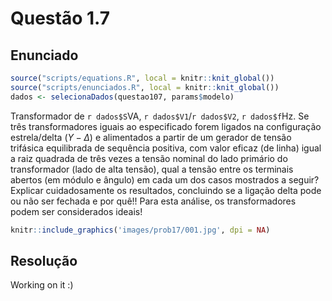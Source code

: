 <!-- Criado por Djonathan Quadras -->

# Questão 1.7 {-}

## Enunciado {-}

```r
source("scripts/equations.R", local = knitr::knit_global())
source("scripts/enunciados.R", local = knitr::knit_global())
dados <- selecionaDados(questao107, params$modelo)
```

Transformador de `r dados$S`VA, `r dados$V1`/`r dados$V2`, `r dados$f`Hz. Se três transformadores iguais ao especificado forem ligados na configuração estrela/delta ($Y-\Delta$) e alimentados a partir de um gerador de tensão trifásica equilibrada de sequência positiva, com valor eficaz (de linha) igual a raiz quadrada de três vezes a tensão nominal do lado primário do transformador (lado de alta tensão), qual a tensão entre os terminais abertos (em módulo e ângulo) em cada um dos casos mostrados a seguir? Explicar cuidadosamente os resultados, concluindo se a ligação delta pode ou não ser fechada e por quê!! Para esta análise, os transformadores podem ser considerados ideais! 

```r
knitr::include_graphics('images/prob17/001.jpg', dpi = NA)
```

## Resolução {-}

Working on it :)

<!-- ```{r tab1, echo=FALSE} -->
<!-- resultados <- data.frame(T1 = c(1,2), -->
<!--                          T2 = c(1,2), -->
<!--                          T3 = c(1,2), -->
<!--                          T4 = c(1,2)) -->
<!-- colnames(resultados) <- c("Variável", "Modelo T") -->
<!-- k <- knitr::kable(resultados, booktabs = T, escape = FALSE, caption = "Comparação entre os modelos") -->
<!-- kableExtra::kable_styling(k, latex_options = "hold_position") -->
<!-- ``` -->










